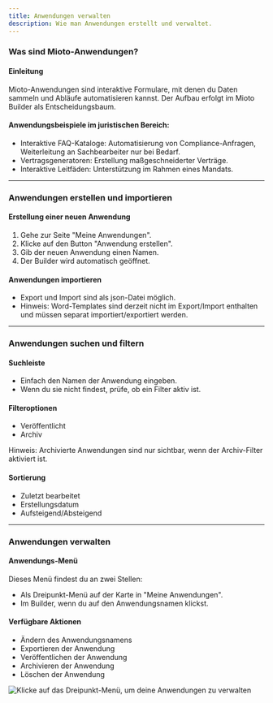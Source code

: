 ```yaml
---
title: Anwendungen verwalten
description: Wie man Anwendungen erstellt und verwaltet.
---
```


### Was sind Mioto-Anwendungen?

#### Einleitung

Mioto-Anwendungen sind interaktive Formulare, mit denen du Daten sammeln und Abläufe automatisieren kannst. Der Aufbau erfolgt im Mioto Builder als Entscheidungsbaum.

#### Anwendungsbeispiele im juristischen Bereich:

* Interaktive FAQ-Kataloge: Automatisierung von Compliance-Anfragen, Weiterleitung an Sachbearbeiter nur bei Bedarf.
* Vertragsgeneratoren: Erstellung maßgeschneiderter Verträge.
* Interaktive Leitfäden: Unterstützung im Rahmen eines Mandats.

***

### Anwendungen erstellen und importieren

#### Erstellung einer neuen Anwendung

1. Gehe zur Seite "Meine Anwendungen".
2. Klicke auf den Button "Anwendung erstellen".
3. Gib der neuen Anwendung einen Namen.
4. Der Builder wird automatisch geöffnet.

#### Anwendungen importieren

* Export und Import sind als json-Datei möglich.
* Hinweis: Word-Templates sind derzeit nicht im Export/Import enthalten und müssen separat importiert/exportiert werden.

***

### Anwendungen suchen und filtern

#### Suchleiste

* Einfach den Namen der Anwendung eingeben.
* Wenn du sie nicht findest, prüfe, ob ein Filter aktiv ist.

#### Filteroptionen

* Veröffentlicht
* Archiv

Hinweis: Archivierte Anwendungen sind nur sichtbar, wenn der Archiv-Filter aktiviert ist.

#### Sortierung

* Zuletzt bearbeitet
* Erstellungsdatum
* Aufsteigend/Absteigend

***

### Anwendungen verwalten

#### Anwendungs-Menü

Dieses Menü findest du an zwei Stellen:

* Als Dreipunkt-Menü auf der Karte in "Meine Anwendungen".
* Im Builder, wenn du auf den Anwendungsnamen klickst.

#### Verfügbare Aktionen

* Ändern des Anwendungsnamens
* Exportieren der Anwendung
* Veröffentlichen der Anwendung
* Archivieren der Anwendung
* Löschen der Anwendung

![Klicke auf das Dreipunkt-Menü, um deine Anwendungen zu verwalten](/img/Anwendungen.png "Klicke auf das Dreipunkt-Menü, um deine Anwendungen zu verwalten")
